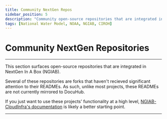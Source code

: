 ```yaml
---
title: Community NextGen Repos
sidebar_position: 5
description: "Community open-source repositories that are integrated in NextGen In A Box (NGIAB)."
tags: [National Water Model, NOAA, NGIAB, CIROH]
---
```


# Community NextGen Repositories

---

This section surfaces open-source repositories that are integrated in NextGen In A Box (NGIAB).

Several of these repositories are forks that haven't recieved significant attention to their READMEs.
As such, unlike most projects, these READMEs are not currently mirrored to DocuHub.

If you just want to use these projects' functionality at a high level, [NGIAB-CloudInfra's documentation](/docs/products/ngiab/distributions/ngiab-docker/) is likely a better starting point.

---


<DocCardList />